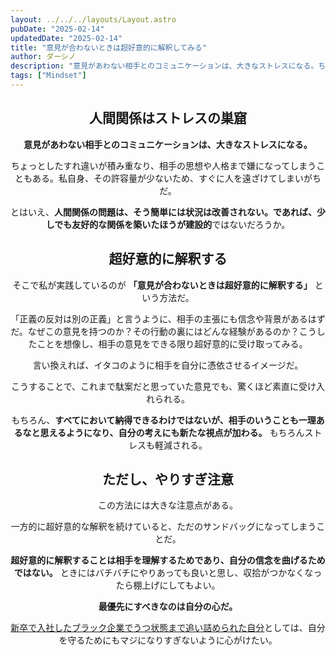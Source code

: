 ```yaml
---
layout: ../../../layouts/Layout.astro
pubDate: "2025-02-14"
updatedDate: "2025-02-14"
title: "意見が合わないときは超好意的に解釈してみる"
author: ダーシノ
description: "意見があわない相手とのコミュニケーションは、大きなストレスになる。ちょっとしたすれ違いが積み重なり、相手の思想や人格まで嫌になってしまうこともある。私自身、その許容量が少ないため、すぐに人を遠ざけてしまいがちだ。"
tags: ["Mindset"]
---
```



<Header {...frontmatter} />

## 人間関係はストレスの巣窟

**意見があわない相手とのコミュニケーションは、大きなストレスになる。**

ちょっとしたすれ違いが積み重なり、相手の思想や人格まで嫌になってしまうこともある。私自身、その許容量が少ないため、すぐに人を遠ざけてしまいがちだ。

とはいえ、**人間関係の問題は、そう簡単には状況は改善されない。であれば、少しでも友好的な関係を築いたほうが建設的**ではないだろうか。

## 超好意的に解釈する

そこで私が実践しているのが **「意見が合わないときは超好意的に解釈する」** という方法だ。

「正義の反対は別の正義」と言うように、相手の主張にも信念や背景があるはずだ。なぜこの意見を持つのか？その行動の裏にはどんな経験があるのか？こうしたことを想像し、相手の意見をできる限り超好意的に受け取ってみる。

言い換えれば、イタコのように相手を自分に憑依させるイメージだ。

こうすることで、これまで駄案だと思っていた意見でも、驚くほど素直に受け入れられる。

もちろん、**すべてにおいて納得できるわけではないが、相手のいうことも一理あるなと思えるようになり、自分の考えにも新たな視点が加わる。** もちろんストレスも軽減される。

## ただし、やりすぎ注意

この方法には大きな注意点がある。

一方的に超好意的な解釈を続けていると、ただのサンドバッグになってしまうことだ。

**超好意的に解釈することは相手を理解するためであり、自分の信念を曲げるためではない。** ときにはバチバチにやりあっても良いと思し、収拾がつかなくなったら棚上げにしてもよい。

**最優先にすべきなのは自分の心だ。**

[新卒で入社したブラック企業でうつ状態まで追い詰められた自分](https://kuroeveryday.blogspot.com/2016/12/fxxkin-sweatshop.html)としては、自分を守るためにもマジになりすぎないように心がけたい。
